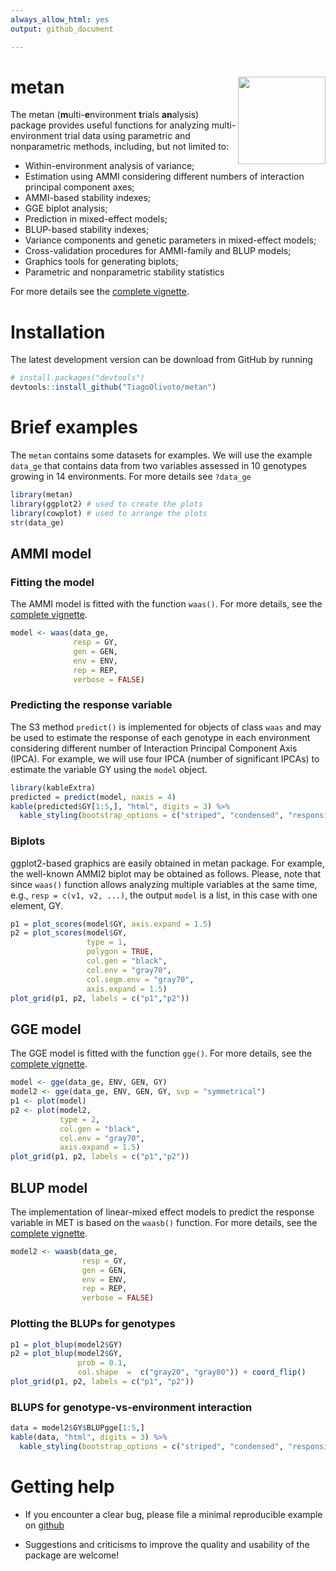 ```yaml
---
always_allow_html: yes
output: github_document

---
```


<!-- README.md is generated from README.Rmd. Please edit that file -->


# metan <img src="man/figures/logo.png" align="right" height=140/>

The metan (**m**ulti-**e**nvironment **t**rials **an**alysis) package provides useful functions for analyzing multi-environment trial data using parametric and nonparametric methods, including, but not limited to:

* Within-environment analysis of variance;
* Estimation using AMMI considering different numbers of interaction principal component axes;
* AMMI-based stability indexes;
* GGE biplot analysis;
* Prediction in mixed-effect models;
* BLUP-based stability indexes;
* Variance components and genetic parameters in mixed-effect models;
* Cross-validation procedures for AMMI-family and BLUP models;
* Graphics tools for generating biplots;
* Parametric and nonparametric stability statistics

For more details see the [complete vignette](https://tiagoolivoto.github.io/metan/).

# Installation

The latest development version can be download from GitHub by running
```r
# install.packages("devtools")
devtools::install_github("TiagoOlivoto/metan")
```



# Brief examples

The `metan` contains some datasets for examples. We will use the example `data_ge` that contains data from two variables assessed in 10 genotypes growing in 14 environments. For more details see `?data_ge`

```r
library(metan)
library(ggplot2) # used to create the plots
library(cowplot) # used to arrange the plots
str(data_ge)

```


## AMMI model
### Fitting the model
The AMMI model is fitted with the function `waas()`. For more details, see the [complete vignette](https://tiagoolivoto.github.io/metan/articles/vignettes_ammi.html).

```r
model <- waas(data_ge,
              resp = GY,
              gen = GEN,
              env = ENV,
              rep = REP,
              verbose = FALSE)
```


### Predicting the response variable
The S3 method `predict()` is implemented for objects of class `waas` and may be used to estimate the response of each genotype in each environment considering different number of Interaction Principal Component Axis (IPCA). For example, we will use four IPCA (number of significant IPCAs) to estimate the variable GY using the `model` object.

```r
library(kableExtra)
predicted = predict(model, naxis = 4)
kable(predicted$GY[1:5,], "html", digits = 3) %>%
  kable_styling(bootstrap_options = c("striped", "condensed", "responsive"))
```


### Biplots

ggplot2-based graphics are easily obtained in metan package. For example, the well-known AMMI2 biplot may be obtained as follows. Please, note that since `waas()` function allows analyzing multiple variables at the same time, e.g., `resp = c(v1, v2, ...)`, the output `model` is a list, in this case with one element, GY.

```r
p1 = plot_scores(model$GY, axis.expand = 1.5)
p2 = plot_scores(model$GY,
                 type = 1,
                 polygon = TRUE,
                 col.gen = "black",
                 col.env = "gray70",
                 col.segm.env = "gray70",
                 axis.expand = 1.5)
plot_grid(p1, p2, labels = c("p1","p2"))
```

## GGE model
The GGE model is fitted with the function `gge()`. For more details, see the [complete vignette](https://tiagoolivoto.github.io/metan/articles/vignettes_gge.html).


```r
model <- gge(data_ge, ENV, GEN, GY)
model2 <- gge(data_ge, ENV, GEN, GY, svp = "symmetrical")
p1 <- plot(model)
p2 <- plot(model2,
           type = 2,
           col.gen = "black",
           col.env = "gray70",
           axis.expand = 1.5)
plot_grid(p1, p2, labels = c("p1","p2"))
```


## BLUP model
The implementation of linear-mixed effect models to predict the response variable in MET is based on the `waasb()` function. For more details, see the [complete vignette](https://tiagoolivoto.github.io/metan/articles/vignettes_blup.html).

```r
model2 <- waasb(data_ge,
                resp = GY,
                gen = GEN,
                env = ENV,
                rep = REP,
                verbose = FALSE)
```


### Plotting the BLUPs for genotypes


```r
p1 = plot_blup(model2$GY)
p2 = plot_blup(model2$GY,
               prob = 0.1,
               col.shape  =  c("gray20", "gray80")) + coord_flip()
plot_grid(p1, p2, labels = c("p1", "p2"))
```


### BLUPS for genotype-vs-environment interaction

```r
data = model2$GY$BLUPgge[1:5,]
kable(data, "html", digits = 3) %>%
  kable_styling(bootstrap_options = c("striped", "condensed", "responsive"))
```


# Getting help

* If you encounter a clear bug, please file a minimal reproducible example on [github](https://github.com/TiagoOlivoto/metan/issues)

* Suggestions and criticisms to improve the quality and usability of the package are welcome!



